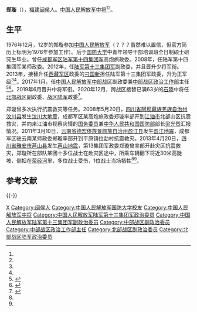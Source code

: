 {{中国人民解放军将领
| name = 郑璇
| image name = 
| width = 
| job = 
| period =
| birthname = 
| other_names = 
| foreign_names =
| english_names =
| Sex = 男
| date of birth =
| place of birth =
| date of death =  
| place of death = 
| nationality = {{PRC}}
| residence = 
| languages = 
| height = 
| weight = 
| party = {{CPC}}
| rank = [[File:PLAGF-0719-LTG.png|25px]][[中国人民解放军中将|中国人民解放军中将]]
| spouse = 
| relatives = 
| educate = 
| past = 
| work =
| award = 
| rankrecord= 
}}'''郑璇'''（{{bd|1964年|11月||}}），[[福建|福建]][[闽侯|闽侯]]人。[[中国人民解放军中将|中国人民解放军中将]]<ref name=caixin/><ref name=xhw/>。

==生平==
1976年12月，12岁的郑璇参加[[中国人民解放军|中国人民解放军]]（？？？虽然难以置信，但官方简历上标明为1976年参加工作）。后于[[中国人民解放军国防大学|国防大学]]中青年领导干部培训班全日制硕士研究生毕业。曾任[[成都军区|成都军区]][[中国人民解放军第14集团军|陆军第十四集团军]]高炮旅政委。2008年，任陆军第十四集团军某师政委。2012年，任[[中国人民解放军第13集团军|陆军第十三集团军]]副政委，并且晋升少将军衔。2013年，接替升任[[西藏军区|西藏军区]]政委的[[刁国新|刁国新]]担任陆军第十三集团军政委，升为正军级<ref name=caixin/><ref name=xhw/>。2017年1月，任[[中国人民解放军中部战区|中国人民解放军中部战区]]副政委兼[[中国人民解放军中部战区政治工作部|中部战区政治工作部]]主任<ref name=caixin>{{Cite web  |url =http://china.caixin.com/2017-02-03/101049721.html  |title =13集团军政委郑璇转岗中部战区  |author =  |date =2017-02-03  |publisher =财新网  |language =  |accessdate =  |quote =  |archive-date =2017-02-03  |archive-url =https://web.archive.org/web/20170203070050/http://china.caixin.com/2017-02-03/101049721.html  |dead-url =no  }}</ref><ref name=xhw>{{Cite web  |url =http://news.xinhuanet.com/mil/2017-02/03/c_1120404899.htm  |title =13集团军政委郑璇跨战区升任中部战区副政委兼政治工作部主任  |author =  |date =2017-02-03  |publisher =新华网  |language =  |accessdate =  |quote =  |archive-date =2017-02-03  |archive-url =https://web.archive.org/web/20170203095808/http://news.xinhuanet.com/mil/2017-02/03/c_1120404899.htm  |dead-url =no  }}</ref>。2019年6月晋升中将军衔。2020年12月，跨战区接替已满63岁的[[石晓|石晓]]中将任[[北部战区|北部战区]]副政委、[[北部战区陆军|战区陆军]]政委<ref>{{cite web |title=石正露、郑璇任北部战区陆军领导 |url=http://china.caixin.com/2021-01-05/101646556.html |website=财新 |accessdate=2021-01-08 |date=2021-01-05 |archive-date=2021-01-26 |archive-url=https://web.archive.org/web/20210126181551/http://china.caixin.com/2021-01-05/101646556.html |dead-url=no }}</ref>。

郑璇曾多次执行抗震救灾等任务。2008年5月20日，[[四川省|四川省]][[阿坝藏族羌族自治州|阿坝藏族羌族自治州]][[汶川县|汶川县]]发生[[汶川大地震|汶川大地震]]，成都军区某高炮旅政委郑璇率部开到[[江油市|江油市]]北部山区抗震救灾，并向来江油市视察灾情的[[国务委员|国务委员]]兼[[中华人民共和国国防部|中华人民共和国国防部]]部长[[梁光烈|梁光烈]]汇报情况。2011年3月10日，[[云南省|云南省]][[德宏傣族景颇族自治州|德宏傣族景颇族自治州]][[盈江县|盈江县]]发生[[2011年盈江地震|盈江地震]]，成都军区驻云南某师政委郑璇率部开到平原镇拉勐村抗震救灾。2013年4月20日，[[四川省|四川省]][[雅安市|雅安市]][[芦山县|芦山县]]发生[[2013年芦山地震|芦山地震]]，第13集团军政委郑璇曾率部开赴灾区抗震救灾，郑璇所在部队某团十多位战士在赴灾区途中，所乘车辆翻下将近30米高陡坡，倒扣在[[荥经河|荥经河]]里，多位战士受伤，1位战士当场牺牲<ref name=caixin/><ref name=xhw/>。

==参考文献==
{{Reflist|2}}

{{-}}
{{start box}}
{{s-mil|pla}}
{{s-before|[[石晓|石晓]]}}
{{s-title|[[中国人民解放军北部战区陆军|中国人民解放军北部战区陆军]]政治委员|2020年12月—}}
{{s-inc}}
{{s-before|[[侯贺华|侯贺华]]}}
{{s-title|[[中国人民解放军中部战区|中国人民解放军中部战区]]政治工作部主任|2017年1月—2020年12月}}
{{s-after|[[陈国强_(1963年)|陈国强]]}}
{{s-before|[[刁国新|刁国新]]}}
{{s-title|[[中国人民解放军陆军第十三集团军|中国人民解放军陆军第十三集团军]]政治委员|2013年—2017年1月}}
{{s-none|机构撤销}}
{{end box}}

{{DEFAULTSORT:Zheng郑}}
{{中华人民共和国现役中将}}
[[Category:郑姓|X]]
[[Category:闽侯人|Category:闽侯人]]
[[Category:中国人民解放军国防大学校友|Category:中国人民解放军国防大学校友]]
[[Category:中国人民解放军中将|Category:中国人民解放军中将]]
[[Category:中国人民解放军陆军第十三集团军政治委员|Category:中国人民解放军陆军第十三集团军政治委员]]
[[Category:中国人民解放军陆军第十三集团军副政治委员|Category:中国人民解放军陆军第十三集团军副政治委员]]
[[Category:中部战区副政治委员|Category:中部战区副政治委员]]
[[Category:中部战区政治工作部主任|Category:中部战区政治工作部主任]]
[[Category:北部战区副政治委员|Category:北部战区副政治委员]]
[[Category:北部战区陆军政治委员|Category:北部战区陆军政治委员]]
